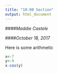 ```yaml
---
title: "10:00 Section"
output: html_document
---
```

####*Maddie Castele*

####*October 18, 2017*

Here is some arithmetic
```r
x<-7
y<-9
x-cos(y)
```

